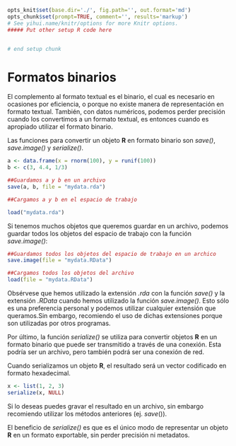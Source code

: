 ```r
opts_knit$set(base.dir='./', fig.path='', out.format='md')
opts_chunk$set(prompt=TRUE, comment='', results='markup')
# See yihui.name/knitr/options for more Knitr options.
##### Put other setup R code here


# end setup chunk
```
# Formatos binarios

El complemento al formato textual es el binario, el cual es necesario en ocasiones por eficiencia, o porque no existe manera de representación en formato textual. También, con datos numéricos, podemos perder precisión cuando los convertimos a un formato textual, es entonces cuando es apropiado utilizar el formato binario.

Las funciones para convertir un objeto __R__ en formato binario son _save()_, _save.image()_ y _serialize()_.

```r
a <- data.frame(x = rnorm(100), y = runif(100))
b <- c(3, 4.4, 1/3)

##Guardamos a y b en un archivo
save(a, b, file = "mydata.rda")

##Cargamos a y b en el espacio de trabajo

load("mydata.rda")

```

Si tenemos muchos objetos que queremos guardar en un archivo, podemos guardar todos los objetos del espacio de trabajo con la función _save.image()_:

```r
##Guardamos todos los objetos del espacio de trabajo en un archico
save.image(file = "mydata.RData")

##Cargamos todos los objetos del archivo
load(file = "mydata.RData")


```

Obsérvese que hemos utilizado la extensión _.rda_ con la función _save()_ y la extensión _.RData_ cuando hemos utilizado la función _save.image()_. Esto sólo es una preferencia personal y podemos utilizar cualquier extensión que queramos.Sin embargo, recomiendo el uso de dichas extensiones porque son utilizadas por otros programas.

Por último, la función _serialize()_ se utiliza para convertir objetos __R__ en un formato binario que puede ser transmitido a través de una conexión. Esta podría ser un archivo, pero también podrá ser una conexión de red.

Cuando serializamos un objeto __R__, el resultado será un vector codificado en formato hexadecimal.

```r
x <- list(1, 2, 3)
serialize(x, NULL)

```

Si lo deseas puedes gravar el resultado en un archivo, sin embargo recomiendo utilizar los métodos anteriores (ej. _save_()).

El beneficio de _serialize()_ es que es el único modo de representar un objeto __R__ en un formato exportable, sin perder precisión ni metadatos.
